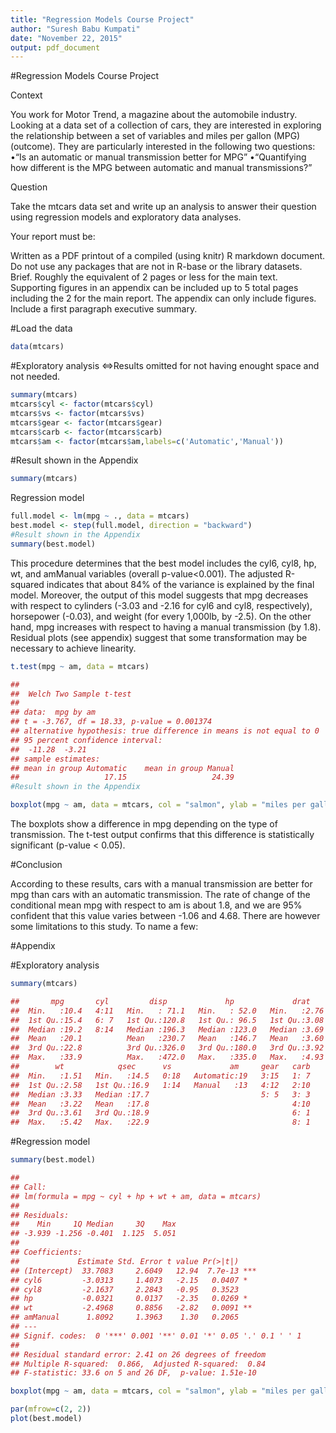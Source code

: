 ```yaml
---
title: "Regression Models Course Project"
author: "Suresh Babu Kumpati"
date: "November 22, 2015"
output: pdf_document
---
```


#Regression Models Course Project

Context

You work for Motor Trend, a magazine about the automobile industry. Looking at a data set of a collection of cars, they are interested in exploring the relationship between a set of variables and miles per gallon (MPG) (outcome). They are particularly interested in the following two questions:
•“Is an automatic or manual transmission better for MPG”
•“Quantifying how different is the MPG between automatic and manual transmissions?”

Question

Take the mtcars data set and write up an analysis to answer their question using regression models and exploratory data analyses.

Your report must be:

Written as a PDF printout of a compiled (using knitr) R markdown document. Do not use any packages that are not in R-base or the library datasets. Brief. Roughly the equivalent of 2 pages or less for the main text. Supporting figures in an appendix can be included up to 5 total pages including the 2 for the main report. The appendix can only include figures. Include a first paragraph executive summary.

#Load the data
```r
data(mtcars)
```
#Exploratory analysis
<=>Results omitted for not having enought space and not needed.
```r
summary(mtcars)
mtcars$cyl <- factor(mtcars$cyl)
mtcars$vs <- factor(mtcars$vs)
mtcars$gear <- factor(mtcars$gear)
mtcars$carb <- factor(mtcars$carb)
mtcars$am <- factor(mtcars$am,labels=c('Automatic','Manual'))
```
#Result shown in the Appendix
```r
summary(mtcars)
```
Regression model
```r
full.model <- lm(mpg ~ ., data = mtcars)
best.model <- step(full.model, direction = "backward")
#Result shown in the Appendix
summary(best.model)
```
This procedure determines that the best model includes the cyl6, cyl8, hp, wt, and amManual variables (overall p-value<0.001). The adjusted R-squared indicates that about 84% of the variance is explained by the final model. Moreover, the output of this model suggests that mpg decreases with respect to cylinders (-3.03 and -2.16 for cyl6 and cyl8, respectively), horsepower (-0.03), and weight (for every 1,000lb, by -2.5). On the other hand, mpg increases with respect to having a manual transmission (by 1.8). Residual plots (see appendix) suggest that some transformation may be necessary to achieve linearity.
```r
t.test(mpg ~ am, data = mtcars)

## 
##  Welch Two Sample t-test
## 
## data:  mpg by am
## t = -3.767, df = 18.33, p-value = 0.001374
## alternative hypothesis: true difference in means is not equal to 0
## 95 percent confidence interval:
##  -11.28  -3.21
## sample estimates:
## mean in group Automatic    mean in group Manual 
##                   17.15                   24.39
#Result shown in the Appendix
```
```r
boxplot(mpg ~ am, data = mtcars, col = "salmon", ylab = "miles per gallon")
```
The boxplots show a difference in mpg depending on the type of transmission. The t-test output confirms that this difference is statistically significant (p-value < 0.05).

#Conclusion

According to these results, cars with a manual transmission are better for mpg than cars with an automatic transmission. The rate of change of the conditional mean mpg with respect to am is about 1.8, and we are 95% confident that this value varies between -1.06 and 4.68. There are however some limitations to this study. To name a few:


#Appendix

#Exploratory analysis
```r
summary(mtcars)

##       mpg       cyl         disp             hp             drat     
##  Min.   :10.4   4:11   Min.   : 71.1   Min.   : 52.0   Min.   :2.76  
##  1st Qu.:15.4   6: 7   1st Qu.:120.8   1st Qu.: 96.5   1st Qu.:3.08  
##  Median :19.2   8:14   Median :196.3   Median :123.0   Median :3.69  
##  Mean   :20.1          Mean   :230.7   Mean   :146.7   Mean   :3.60  
##  3rd Qu.:22.8          3rd Qu.:326.0   3rd Qu.:180.0   3rd Qu.:3.92  
##  Max.   :33.9          Max.   :472.0   Max.   :335.0   Max.   :4.93  
##        wt            qsec      vs             am     gear   carb  
##  Min.   :1.51   Min.   :14.5   0:18   Automatic:19   3:15   1: 7  
##  1st Qu.:2.58   1st Qu.:16.9   1:14   Manual   :13   4:12   2:10  
##  Median :3.33   Median :17.7                         5: 5   3: 3  
##  Mean   :3.22   Mean   :17.8                                4:10  
##  3rd Qu.:3.61   3rd Qu.:18.9                                6: 1  
##  Max.   :5.42   Max.   :22.9                                8: 1
```
#Regression model
```r
summary(best.model)

## 
## Call:
## lm(formula = mpg ~ cyl + hp + wt + am, data = mtcars)
## 
## Residuals:
##    Min     1Q Median     3Q    Max 
## -3.939 -1.256 -0.401  1.125  5.051 
## 
## Coefficients:
##             Estimate Std. Error t value Pr(>|t|)    
## (Intercept)  33.7083     2.6049   12.94  7.7e-13 ***
## cyl6         -3.0313     1.4073   -2.15   0.0407 *  
## cyl8         -2.1637     2.2843   -0.95   0.3523    
## hp           -0.0321     0.0137   -2.35   0.0269 *  
## wt           -2.4968     0.8856   -2.82   0.0091 ** 
## amManual      1.8092     1.3963    1.30   0.2065    
## ---
## Signif. codes:  0 '***' 0.001 '**' 0.01 '*' 0.05 '.' 0.1 ' ' 1
## 
## Residual standard error: 2.41 on 26 degrees of freedom
## Multiple R-squared:  0.866,  Adjusted R-squared:  0.84 
## F-statistic: 33.6 on 5 and 26 DF,  p-value: 1.51e-10
```
```r
boxplot(mpg ~ am, data = mtcars, col = "salmon", ylab = "miles per gallon")
```
```r
par(mfrow=c(2, 2))
plot(best.model)
```

